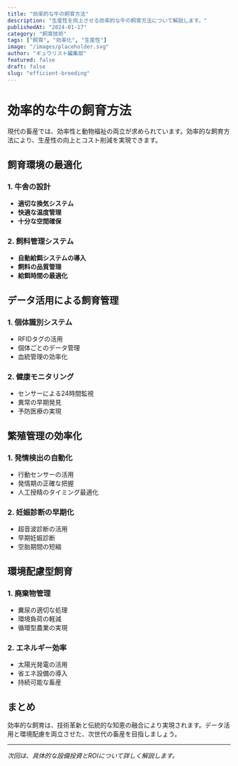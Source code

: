 ```yaml
---
title: "効率的な牛の飼育方法"
description: "生産性を向上させる効率的な牛の飼育方法について解説します。"
publishedAt: "2024-01-17"
category: "飼育技術"
tags: ["飼育", "効率化", "生産性"]
image: "/images/placeholder.svg"
author: "ギュウリスト編集部"
featured: false
draft: false
slug: "efficient-breeding"
---
```


# 効率的な牛の飼育方法

現代の畜産では、効率性と動物福祉の両立が求められています。効率的な飼育方法により、生産性の向上とコスト削減を実現できます。

## 飼育環境の最適化

### 1. 牛舎の設計
- **適切な換気システム**
- **快適な温度管理**
- **十分な空間確保**

### 2. 飼料管理システム
- **自動給餌システムの導入**
- **飼料の品質管理**
- **給餌時間の最適化**

## データ活用による飼育管理

### 1. 個体識別システム
- RFIDタグの活用
- 個体ごとのデータ管理
- 血統管理の効率化

### 2. 健康モニタリング
- センサーによる24時間監視
- 異常の早期発見
- 予防医療の実現

## 繁殖管理の効率化

### 1. 発情検出の自動化
- 行動センサーの活用
- 発情期の正確な把握
- 人工授精のタイミング最適化

### 2. 妊娠診断の早期化
- 超音波診断の活用
- 早期妊娠診断
- 空胎期間の短縮

## 環境配慮型飼育

### 1. 廃棄物管理
- 糞尿の適切な処理
- 環境負荷の軽減
- 循環型農業の実現

### 2. エネルギー効率
- 太陽光発電の活用
- 省エネ設備の導入
- 持続可能な畜産

## まとめ

効率的な飼育は、技術革新と伝統的な知恵の融合により実現されます。データ活用と環境配慮を両立させた、次世代の畜産を目指しましょう。

---

*次回は、具体的な設備投資とROIについて詳しく解説します。*
